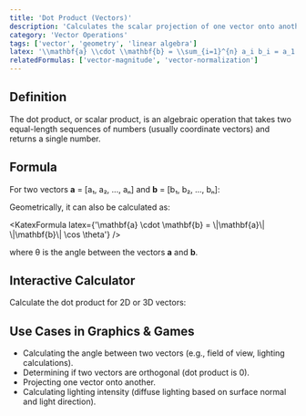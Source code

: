 ```yaml
---
title: 'Dot Product (Vectors)'
description: 'Calculates the scalar projection of one vector onto another.'
category: 'Vector Operations'
tags: ['vector', 'geometry', 'linear algebra']
latex: '\\mathbf{a} \\cdot \\mathbf{b} = \\sum_{i=1}^{n} a_i b_i = a_1 b_1 + a_2 b_2 + \\dots + a_n b_n'
relatedFormulas: ['vector-magnitude', 'vector-normalization']
---
```



## Definition

The dot product, or scalar product, is an algebraic operation that takes two equal-length sequences of numbers (usually coordinate vectors) and returns a single number.

## Formula

For two vectors **a** = [a₁, a₂, ..., aₙ] and **b** = [b₁, b₂, ..., bₙ]:

<KatexFormula latex={frontmatter.latex} />

Geometrically, it can also be calculated as:

<KatexFormula
  latex={'\\mathbf{a} \\cdot \\mathbf{b} = \\|\\mathbf{a}\\| \\|\\mathbf{b}\\| \\cos \\theta'}
/>

where θ is the angle between the vectors **a** and **b**.

## Interactive Calculator

Calculate the dot product for 2D or 3D vectors:

## Use Cases in Graphics & Games

- Calculating the angle between two vectors (e.g., field of view, lighting calculations).
- Determining if two vectors are orthogonal (dot product is 0).
- Projecting one vector onto another.
- Calculating lighting intensity (diffuse lighting based on surface normal and light direction).
